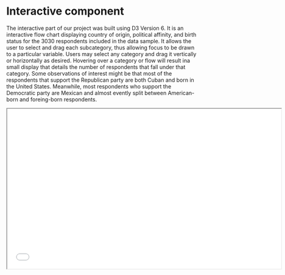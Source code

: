 # Interactive component

The interactive part of our project was built using D3 Version 6. It is an interactive flow chart displaying country of origin, political affinity, and birth status for the 3030 respondents included in the data sample. It allows the user to select and drag each subcategory, thus allowing focus to be drawn to a particular variable. Users may select any category and drag it vertically or horizontally as desired. Hovering over a category or flow will result ina small display that details the number of respondents that fall under that category. Some observations of interest might be that most of the respondents that support the Republican party are both Cuban and born in the United States. Meanwhile, most respondents who support the Democratic party are Mexican and almost evently split between American-born and foreing-born respondents. 



  <iframe src="result_sankey.html" width="720" height="420"></iframe>

  
